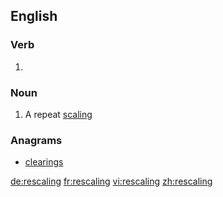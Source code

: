 ==English==

===Verb===
{{head|en}}

# {{present participle of|rescale}}

===Noun===
{{en-noun}}

# A repeat [[scaling]]

===Anagrams===
* [[clearings#English|clearings]]

[[de:rescaling]]
[[fr:rescaling]]
[[vi:rescaling]]
[[zh:rescaling]]